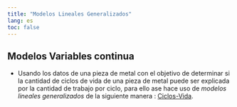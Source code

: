 ```yaml
---
title: "Modelos Lineales Generalizados"
lang: es
toc: false
---
```


## Modelos Variables continua

-   Usando los datos de una pieza de metal con el objetivo de determinar si la cantidad de ciclos de vida de una pieza de metal puede ser explicada por la cantidad de trabajo por ciclo, para ello ase hace uso de *modelos lineales generalizados* de la siguiente manera : [Ciclos-Vida](HTML/Taller%201.html).
